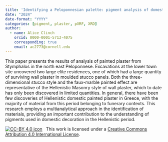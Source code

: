 ```yaml
---
title: 'Identifying a Peloponnesian palette: pigment analysis of domestic architecture from Stymphalos'
date: "2024"
date-format: "YYYY"
categories: [pigment, plaster, pXRF, XRD]
author: 
  - name: Alice Clinch
    orcid: 0000-0001-5713-4075
    corresponding: true
    email: ac2773@cornell.edu
---
```


This paper presents the results of analysis of painted plaster from Stymphalos in the north east Peloponnese. Excavations at the lower town site uncovered two large elite residences, one of which had a large quantity of surviving wall plaster in moulded stucco panels. Both the three-dimensional stucco style and the faux-marble painted effect are representative of the Hellenistic Masonry style of wall plaster, which to date has only been discovered in limited quantities. In general, there have been few discoveries of Hellenistic domestic painted plaster in Greece, with the majority of material from this period belonging to funerary contexts. This research employs a multianalytical approach in the identification of materials, providing an important contribution to the understanding of pigments used in domestic decoration in the Hellenistic period.

[![CC-BY 4.0 icon](https://i.creativecommons.org/l/by/4.0/88x31.png)](http://creativecommons.org/licenses/by/4.0/)&nbsp;&nbsp; This work is licensed under a [Creative Commons Attribution 4.0 International License](https://creativecommons.org/licenses/by/4.0/). 
